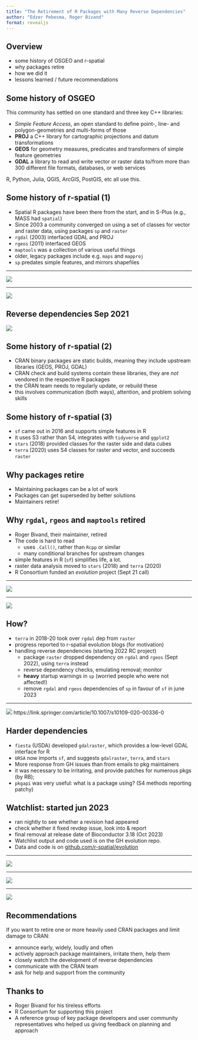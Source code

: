 ```yaml
---
title: "The Retirement of R Packages with Many Reverse Dependencies"
author: "Edzer Pebesma, Roger Bivand"
format: revealjs
---
```


## Overview

* some history of OSGEO and r-spatial
* why packages retire
* how we did it
* lessons learned / future recommendations

## Some history of OSGEO

This community has settled on one standard and three key C++ libraries:

* _Simple Feature Access_, an open standard to define point-, line- and polygon-geometries and multi-forms of those
* **PROJ** a C++ library for cartographic projections and datum transformations
* **GEOS** for geometry measures, predicates and transformers of simple feature geometries
* **GDAL** a library to read and write vector or raster data to/from more than 300 different file formats, databases, or web services

R, Python, Julia, QGIS, ArcGIS, PostGIS, etc all use this.

## Some history of r-spatial (1)

* Spatial R packages have been there from the start, and in S-Plus (e.g., MASS had `spatial`)
* Since 2003 a community converged on using a set of classes for vector and raster data, using packages `sp` and `raster`
* `rgdal` (2003) interfaced GDAL and PROJ
* `rgeos` (2011) interfaced GEOS
* `maptools` was a collection of various useful things
* older, legacy packages include e.g. `maps` and `mapproj`
* `sp` predates simple features, and mirrors shapefiles

----

![](sp.png)

----

![](spverse.png)

## Reverse dependencies Sep 2021

![](revdeps.png)


## Some history of r-spatial (2)

* CRAN binary packages are static builds, meaning they include upstream libraries (GEOS, PROJ, GDAL)
* CRAN check and build systems contain these libraries, they are _not_ vendored in the respective R packages
* the CRAN team needs to regularly update, or rebuild these
* this involves communication (both ways), attention, and problem solving skills

## Some history of r-spatial (3)

* `sf` came out in 2016 and supports simple features in R
* it uses S3 rather than S4, integrates with `tidyverse` and `ggplot2`
* `stars` (2018) provided classes for the raster side and data cubes
* `terra` (2020) uses S4 classes for raster and vector, and succeeds `raster`

## Why packages retire

* Maintaining packages can be a lot of work
* Packages can get superseded by better solutions
* Maintainers retire!

## Why `rgdal`, `rgeos` and `maptools` retired

* Roger Bivand, their maintainer, retired
* The code is hard to read 
    * uses `.Call()`, rather than `Rcpp` or similar
    * many conditional branches for upstream changes
* simple features in R (`sf`) simplifies life, a lot.
* raster data analysis moved to `stars` (2018) and `terra` (2020)
* R Consortium funded an _evolution_ project (Sept 21 call)

----

![](blog.png)

---- 

![](keynote.png)

## How?

* `terra` in 2018-20 took over `rgdal` dep from `raster`
* progress reported to r-spatial evolution blogs (for motivation)
* handling reverse dependencies (starting 2022 RC project)
   - package `raster` dropped dependency on `rgdal` and `rgeos` (Sept 2022), using `terra` instead
   - reverse dependency checks, emulating removal; monitor
   - **heavy** startup warnings in `sp` (worried people who were not affected!)
   - remove `rgdal` and `rgeos` dependencies of `sp` in favour of `sf` in june 2023

----

![](gs.png)
https://link.springer.com/article/10.1007/s10109-020-00336-0

## Harder dependencies

* `fiesta` (USDA) developed `gdalraster`, which provides a low-level GDAL interface for R
* `URSA` now imports `sf`, and suggests `gdalraster`, `terra`, and `stars`
* More response from GH issues than from emails to pkg maintainers
* it was necessary to be irritating, and provide patches for numerous pkgs (by RB); 
* `pkgapi` was very useful: what is a package using? (S4 methods reporting patchy)

##  Watchlist: started jun 2023

* ran nightly to see whether a revision had appeared
* check whether it fixed revdep issue, look into & report
* final removal at release date of Bioconductor 3.18 (Oct 2023)
* Watchlist output and code used is on the GH evolution repo.
* Data and code is on [github.com/r-spatial/evolution](https://github.com/r-spatial/evolution)

----

![](ts1.png)

----

![](ts2.png)

----

![](ts3.png)

## Recommendations

If you want to retire one or more heavily used CRAN packages and limit damage to CRAN:

* announce early, widely, loudly and often
* actively approach package maintainers, irritate them, help them
* closely watch the development of reverse dependencies
* communicate with the CRAN team
* ask for help and support from the community

## Thanks to

* Roger Bivand for his tireless efforts
* R Consortium for supporting this project
* A reference group of key package developers and user community representatives who helped us giving feedback on planning and approach